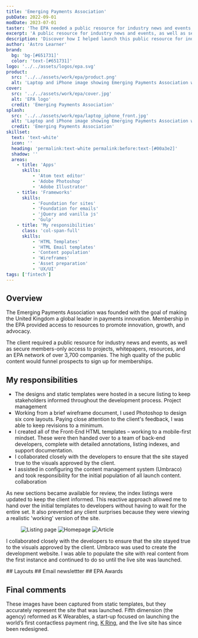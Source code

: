 ```yaml
---
title: 'Emerging Payments Association'
pubDate: 2022-09-01
modDate: 2023-07-01
taster: 'The EPA needed a public resource for industry news and events, as well as members-only access to projects, whitepapers, and resources across a network of over 3,700 businesses.'
excerpt: 'A public resource for industry news and events, as well as secure members-only access to projects, whitepapers, resources'
description: 'Discover how I helped launch this public resource for industry news and events, whitepapers, and resources - all within a network of over 3,700 businesses.'
author: 'Astro Learner'
brand: 
  bg: 'bg-[#651731]'
  color: 'text-[#651731]'
logo: '../../assets/logos/epa.svg'
product:
  src: '../../assets/work/epa/product.png'
  alt: 'Laptop and iPhone image showing Emerging Payments Association website'
cover:
  src: '../../assets/work/epa/cover.jpg'
  alt: 'EPA logo'
  credit: 'Emerging Payments Association'
splash:
  src: '../../assets/work/epa/laptop_iphone_front.jpg'
  alt: 'Laptop and iPhone image showing Emerging Payments Association website'
  credit: 'Emerging Payments Association'
skillset:
  text: 'text-white'
  icon: ''
  heading: 'permalink:text-white permalink:before:text-[#00a3e2]'
  shadow: ''
  areas:
    - title: 'Apps'
      skills:
          - 'Atom text editor'
          - 'Adobe Photoshop'
          - 'Adobe Illustrator'
    - title: 'Frameworks'
      skills:
          - 'Foundation for sites'
          - 'Foundation for emails'
          - 'jQuery and vanilla js'
          - 'Gulp'
    - title: 'My responsibilities'
      class: 'col-span-full'
      skills:
          - 'HTML Templates'
          - 'HTML Email templates'
          - 'Content population'
          - 'Wireframes'
          - 'Asset preparation'
          - 'UX/UI'
tags: ['fintech']
---
```






## Overview

The Emerging Payments Association was founded with the goal of making the United Kingdom a global leader in payments innovation. Membership in the EPA provided access to resources to promote innovation, growth, and advocacy.

The client required a public resource for industry news and events, as well as secure members-only access to projects, whitepapers, resources, and an EPA network of over 3,700 companies. The high quality of the public content would funnel prospects to sign up for memberships.

## My responsibilities

-   The designs and static templates were hosted in a secure listing to keep stakeholders informed throughout the development process. <span class="label label--info !m-0">Project management</span>
-   Working from a brief wireframe document, I used Photoshop to design six core layouts. Paying close attention to the client's feedback, I was able to keep revisions to a minimum.
-   I created all of the Front-End HTML templates – working to a mobile-first mindset. These were then handed over to a team of back-end developers, complete with detailed annotations, listing indexes, and support documentation.
-   I collaborated closely with the developers to ensure that the site stayed true to the visuals approved by the client.
-   I assisted in configuring the content management system (Umbraco) and took responsibility for the initial population of all launch content. <span class="label label--info !m-0">collaboration</span>


As new sections became available for review, the index listings were updated to keep the client informed. This reactive approach allowed me to hand over the initial templates to developers without having to wait for the entire set. It also prevented any client surprises because they were viewing a realistic 'working' version of the site.

<Figure caption='Clear branding was required across all media formats' credit={frontmatter.title}>
  <Image src={listing_1} alt="Listing page" class="w-full h-auto shadow-md border border-outline" />
  <Image src={listing_2} alt="Homepage" class="w-full h-auto shadow-md border border-outline" />
  <Image src={listing_3} alt="Article" class="w-full h-auto shadow-md border border-outline" />
</Figure>


I collaborated closely with the developers to ensure that the site stayed true to the visuals approved by the client.
Umbraco was used to create the development website. I was able to populate the site with real content from the first instance and continued to do so until the live site was launched.

<Gallery collection='gScreens' data={data} >
<Fragment slot="title">
## Layouts
</Fragment>

</Gallery>

<Gallery collection='gEmail' data={data} >
<Fragment slot="title">
## Email newslettter
</Fragment>

</Gallery>

<Gallery collection='gAwards' data={data} >
<Fragment slot="title">
## EPA Awards
</Fragment>

</Gallery>

## Final comments

These images have been captured from static templates, but they accurately represent the site that was launched. Fifth dimension (the agency) reformed as K Wearables, a start-up focused on launching the world’s first contactless payment ring, [K Ring](/work/mykring), and the live site has since been redesigned.


